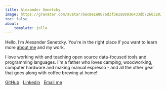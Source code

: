 ```yaml
---
title: Alexander Senetcky
image: https://gravatar.com/avatar/bec8e1e8076d3f3e1a80936433db726032023a8b60bad11bd3709731c422f0d4.jpg?s=512
toc: false
about:
    template: jolla
---
```



::: {#bio}
Hello, I'm Alexander Senetcky. 
You're in the right place if you want to learn more 
[about me](about.qmd) and my work.

I love working with and teaching open source data-focused tools 
and programming languages. I'm a father who loves camping, 
woodworking, computer hardware and making manual espresso - and all the 
other gear that goes along with coffee brewing at home! 


::: {#socials}
[GitHub](https://github.com/asenetcky) &nbsp; [Linkedin](https://www.linkedin.com/in/alexander-senetcky-0b209822) &nbsp; [Email me](mailto:me@asenetcky.dev)
:::

:::